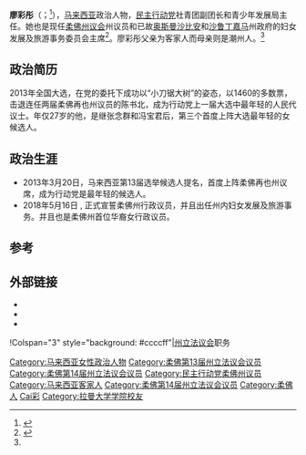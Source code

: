 {{Infobox Officeholder
| honorific-prefix = [[马来西亚|尊敬的]]
| name = 廖彩彤
| original_name = 
| honorific-suffix = [[柔佛州议会|州议员]]
| image = 
| image_wide = 
| caption = 
| office = {{Johor}}前任行政议员 <br> <small>妇女发展及旅游事务</small>
| 1blankname = [[柔佛苏丹|苏丹]]
| 1namedata = [[苏丹依布拉欣依斯迈|苏丹依布拉欣依斯迈]]
| 2blankname = [[柔佛州务大臣|州务大臣]]
| 2namedata = [[奥斯曼沙比安|奥斯曼沙比安]]<br>[[沙鲁丁嘉马|沙鲁丁嘉马]]
| term_start = 2018年5月16日
| term_end = {{日期|d=24|m=2|y=2020}}
| predecessor = [[阿茜雅|阿茜雅]]
| successor = 
| constituency = {{zyx|柔佛再也}}
| constituency_AM2 = {{zyx|柔佛再也}}
| assembly2 = 柔佛州议会
| term_start2 = {{pmd|13a}}
| term_end2 = 
| predecessor2 = [[陈书北|陈书北]]（[[国阵|国阵]][[马华公会|马华公会]]）
| successor2 = 
| majority2 = 1,460（2013）<br>15,565（2018）
| gender = 女性
| othername = Liow Cai Tung<small>（身份证名字）</small>
| birth_date = {{birth date and age|1986|1|21}}
| birth_place = {{MYS}} {{Johor}}[[士姑来|士姑来]]
| death_date = 
| death_place = 
| resting_place = 
| native place = [[客家|客家]][[大埔县|大埔]]<ref name="orientaldaily.com.my">{{cite web|url=http://ufood.orientaldaily.com.my/index.php/article/151769|title=廖彩彤拿手酿豆腐让人惊艳 - U玩食|website=ufood.orientaldaily.com.my}}</ref>
| nationality = {{MYS}}
| party = {{希盟}}<br>{{民行党}}（2009年－）
| otherparty = 
| spouse = 
| children = 
| occupation = [[政治人物|政治人物]]
| profession = 药品专家
| religion = 未知
| alma_mater = 苏丹娜恩姑敦阿米娜国中<br>[[阿布巴卡苏丹英文书院|阿布巴卡苏丹英文书院]]<br>[[拉曼大学|拉曼大学]]<small>（生物化学系学士）</small><ref>{{cite web|url=http://www.enanyang.my/election_candidate/1025567/|title=廖彩彤 Liow Cai Tung- e南洋|first=e南洋商报-|last=快而准|publisher=|access-date=2018-12-20|archive-url=https://web.archive.org/web/20181220230310/http://www.enanyang.my/election_candidate/1025567/|archive-date=2018-12-20|dead-url=yes}}</ref>
| website = {{facebook|caitung4johorjaya}}
}}

'''廖彩彤'''（{{lang-ms|Liow Cai Tung}}；{{bd|1986年|1月21日}}<ref>{{cite web|title=Pakatan Harapan GE14 Candidate|url=https://calon.ubah.my/?page=candidate_profile&state=JOHOR&code=N42|website=Ubah候选人专页|access-date=2018-12-20|archive-date=2021-05-14|archive-url=https://web.archive.org/web/20210514190012/https://calon.ubah.my/?page=candidate_profile&state=JOHOR&code=N42}}</ref>），[[马来西亚|马来西亚]]政治人物，[[民主行动党_(马来西亚)|民主行动党]]社青团副团长和青少年发展局主任。她也是现任[[柔佛|柔佛]][[柔佛州议会|州议会]]{{zyx|柔佛再也}}州议员和已故[[奥斯曼沙比安|奥斯曼沙比安]]和[[沙鲁丁嘉马|沙鲁丁嘉马]]州政府的妇女发展及旅游事务委员会主席<ref>{{Cite web|title=柔大臣偕行政议员拜访敦马|url=https://www.enanyang.my/node/48448|access-date=2022-03-14|date=2019-05-04|work=e南洋|language=zh-MY}}</ref>。廖彩彤父亲为客家人而母亲则是潮州人。<ref name="orientaldaily.com.my"/>

== 政治简历 ==
2013年全国大选，在党的委托下成功以“小刀锯大树”的姿态，以1460的多数票，击退连任两届柔佛再也州议员的陈书北，成为行动党上一届大选中最年轻的人民代议士。年仅27岁的他，是继张念群和冯宝君后，第三个首度上阵大选最年轻的女候选人。{{cn}}

==政治生涯==

* 2013年3月20日，马来西亚第13届选举候选人提名，首度上阵柔佛再也州议席，成为行动党是最年轻的候选人。
* 2018年5月16日 , 正式宣誓柔佛州{{希望联盟}}行政议员，并且出任州内妇女发展及旅游事务。并且也是柔佛州首位华裔女行政议员。

==参考==
{{reflist}}

==外部链接==
{{Portal|马来西亚}}
*{{facebook|caitung4johorjaya}}
*{{twitter|LiowCaiTung}}
*{{instagram|liowcaitung}}

{{start box}}
!Colspan="3" style="background: #ccccff"|{{Johor}}[[柔佛州议会|州立法议会]]职务
{{S-before|[[陳書北|陳書北]]|[[國陣|國陣]][[馬華公會|馬華公會]]}}
{{S-title|{{zyx|柔佛再也}}议员|{{pmd|13a}}－}}
{{S-inc|}}
{{end box}}

{{DEFAULTSORT:Liow廖}}
[[Category:马来西亚女性政治人物|Category:马来西亚女性政治人物]]
[[Category:柔佛第13届州立法议会议员|Category:柔佛第13届州立法议会议员]]
[[Category:柔佛第14届州立法议会议员|Category:柔佛第14届州立法议会议员]]
[[Category:民主行动党柔佛州议员|Category:民主行动党柔佛州议员]]
[[Category:马来西亚客家人|Category:马来西亚客家人]]
[[Category:柔佛第14届州立法议会议员|Category:柔佛第14届州立法议会议员]]
[[Category:柔佛人|Category:柔佛人]]
[[Category:廖姓|Cai彩]]
[[Category:拉曼大学学院校友|Category:拉曼大学学院校友]]